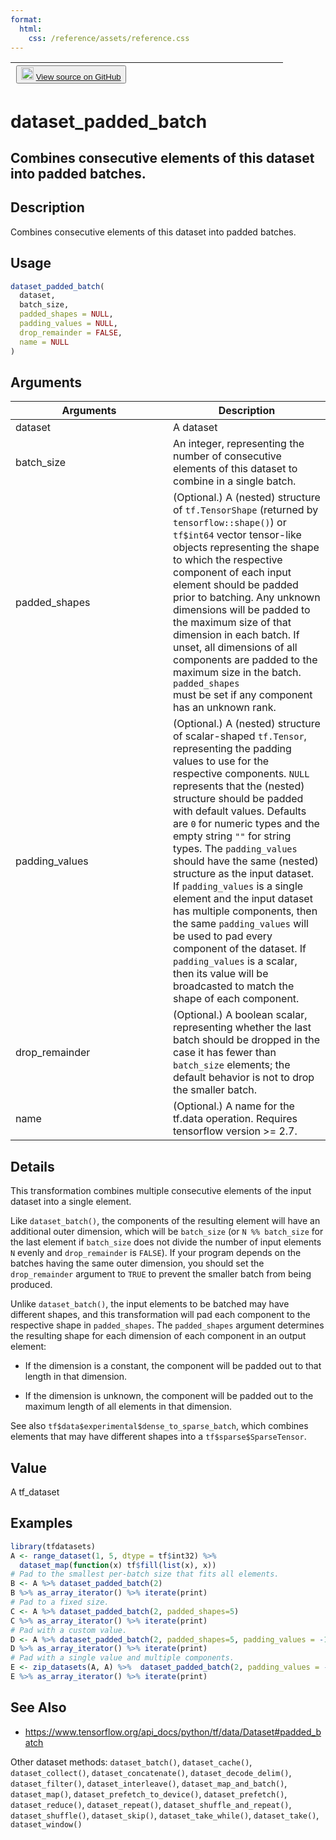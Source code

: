 ```yaml
---
format:
  html:
    css: /reference/assets/reference.css
---
```


| <button class="button"> ![](/reference/assets/GitHub-Mark-32px.png){width="20"} [View source on GitHub](https://github.com/rstudio/tfdatasets//blob/main/R/dataset_methods.R#L660) </button> |
|:------------------------------:|:--------------------------------------:|

# dataset_padded_batch

## Combines consecutive elements of this dataset into padded batches.

## Description
Combines consecutive elements of this dataset into padded batches. 


## Usage
```r
dataset_padded_batch( 
  dataset, 
  batch_size, 
  padded_shapes = NULL, 
  padding_values = NULL, 
  drop_remainder = FALSE, 
  name = NULL 
) 
```

## Arguments
|Arguments|Description|
|---|---|
| dataset | A dataset |
| batch_size | An integer, representing the number of consecutive elements of this dataset to combine in a single batch. |
| padded_shapes | (Optional.) A (nested) structure of `tf.TensorShape` (returned by `tensorflow::shape()`) or `tf$int64` vector tensor-like objects representing the shape to which the respective component of each input element should be padded prior to batching. Any unknown dimensions will be padded to the maximum size of that dimension in each batch. If unset, all dimensions of all components are padded to the maximum size in the batch. `padded_shapes`<br>must be set if any component has an unknown rank. |
| padding_values | (Optional.) A (nested) structure of scalar-shaped `tf.Tensor`, representing the padding values to use for the respective components. `NULL` represents that the (nested) structure should be padded with default values.  Defaults are `0` for numeric types and the empty string `""` for string types. The `padding_values` should have the same (nested) structure as the input dataset. If `padding_values` is a single element and the input dataset has multiple components, then the same `padding_values` will be used to pad every component of the dataset. If `padding_values` is a scalar, then its value will be broadcasted to match the shape of each component. |
| drop_remainder | (Optional.) A boolean scalar, representing whether the last batch should be dropped in the case it has fewer than `batch_size` elements; the default behavior is not to drop the smaller batch. |
| name | (Optional.) A name for the tf.data operation. Requires tensorflow version >= 2.7. |

## Details

This transformation combines multiple consecutive elements of the input dataset into a single element. 

Like `dataset_batch()`, the components of the resulting element will have an additional outer dimension, which will be `batch_size` (or `N %% batch_size` for the last element if `batch_size` does not divide the number of input elements `N` evenly and `drop_remainder` is `FALSE`). If your program depends on the batches having the same outer dimension, you should set the `drop_remainder` argument to `TRUE` to prevent the smaller batch from being produced. 

Unlike `dataset_batch()`, the input elements to be batched may have different shapes, and this transformation will pad each component to the respective shape in `padded_shapes`. The `padded_shapes` argument determines the resulting shape for each dimension of each component in an output element: 

- If the dimension is a constant, the component will be padded out to that length in that dimension. 

- If the dimension is unknown, the component will be padded out to the maximum length of all elements in that dimension. 

See also `tf$data$experimental$dense_to_sparse_batch`, which combines elements that may have different shapes into a `tf$sparse$SparseTensor`. 


## Value
A tf_dataset 


## Examples
```r
library(tfdatasets)
A <- range_dataset(1, 5, dtype = tf$int32) %>% 
  dataset_map(function(x) tf$fill(list(x), x)) 
# Pad to the smallest per-batch size that fits all elements. 
B <- A %>% dataset_padded_batch(2) 
B %>% as_array_iterator() %>% iterate(print) 
# Pad to a fixed size. 
C <- A %>% dataset_padded_batch(2, padded_shapes=5) 
C %>% as_array_iterator() %>% iterate(print) 
# Pad with a custom value. 
D <- A %>% dataset_padded_batch(2, padded_shapes=5, padding_values = -1L) 
D %>% as_array_iterator() %>% iterate(print) 
# Pad with a single value and multiple components. 
E <- zip_datasets(A, A) %>%  dataset_padded_batch(2, padding_values = -1L) 
E %>% as_array_iterator() %>% iterate(print) 
```

## See Also

- [https://www.tensorflow.org/api_docs/python/tf/data/Dataset#padded_batch](https://www.tensorflow.org/api_docs/python/tf/data/Dataset#padded_batch)

Other dataset methods:  `dataset_batch()`, `dataset_cache()`, `dataset_collect()`, `dataset_concatenate()`, `dataset_decode_delim()`, `dataset_filter()`, `dataset_interleave()`, `dataset_map_and_batch()`, `dataset_map()`, `dataset_prefetch_to_device()`, `dataset_prefetch()`, `dataset_reduce()`, `dataset_repeat()`, `dataset_shuffle_and_repeat()`, `dataset_shuffle()`, `dataset_skip()`, `dataset_take_while()`, `dataset_take()`, `dataset_window()`

